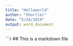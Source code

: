 ```yaml
---
title: "Helloworld"
author: "Shorller"
date: "5/24/2019"
output: word_document
---
```

```r
## This is a markdown file
